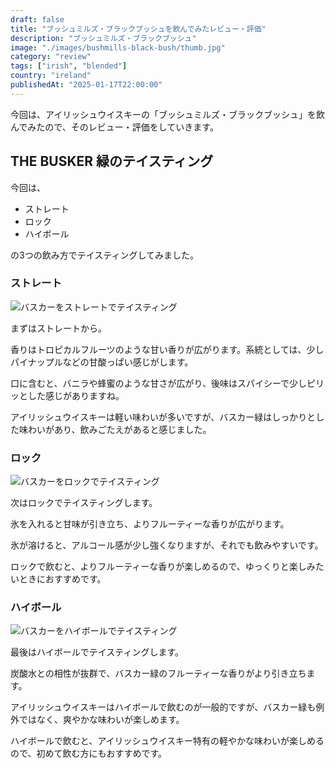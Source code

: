 ```yaml
---
draft: false
title: "ブッシュミルズ・ブラックブッシュを飲んでみたレビュー・評価"
description: "ブッシュミルズ・ブラックブッシュ"
image: "./images/bushmills-black-bush/thumb.jpg"
category: "review"
tags: ["irish", "blended"]
country: "ireland"
publishedAt: "2025-01-17T22:00:00"
---
```



今回は、アイリッシュウイスキーの「ブッシュミルズ・ブラックブッシュ」を飲んでみたので、そのレビュー・評価をしていきます。

## THE BUSKER 緑のテイスティング

今回は、

- ストレート
- ロック
- ハイボール

の3つの飲み方でテイスティングしてみました。

### ストレート

<Img src={imgStraight} alt="バスカーをストレートでテイスティング" />

まずはストレートから。

香りはトロピカルフルーツのような甘い香りが広がります。系統としては、少しパイナップルなどの甘酸っぱい感じがします。

口に含むと、バニラや蜂蜜のような甘さが広がり、後味はスパイシーで少しピリッとした感じがありますね。

アイリッシュウイスキーは軽い味わいが多いですが、バスカー緑はしっかりとした味わいがあり、飲みごたえがあると感じました。

### ロック

<Img src={imgRock} alt="バスカーをロックでテイスティング" />

次はロックでテイスティングします。

氷を入れると甘味が引き立ち、よりフルーティーな香りが広がります。

氷が溶けると、アルコール感が少し強くなりますが、それでも飲みやすいです。

ロックで飲むと、よりフルーティーな香りが楽しめるので、ゆっくりと楽しみたいときにおすすめです。

### ハイボール

<Img src={imgHighball} alt="バスカーをハイボールでテイスティング" />

最後はハイボールでテイスティングします。

炭酸水との相性が抜群で、バスカー緑のフルーティーな香りがより引き立ちます。

アイリッシュウイスキーはハイボールで飲むのが一般的ですが、バスカー緑も例外ではなく、爽やかな味わいが楽しめます。

ハイボールで飲むと、アイリッシュウイスキー特有の軽やかな味わいが楽しめるので、初めて飲む方にもおすすめです。
